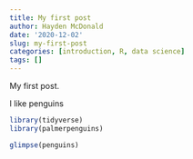 ```yaml
---
title: My first post
author: Hayden McDonald
date: '2020-12-02'
slug: my-first-post
categories: [introduction, R, data science]
tags: []
---
```


My first post.

I like penguins

```r
library(tidyverse)
library(palmerpenguins)
```
```r
glimpse(penguins)
```
